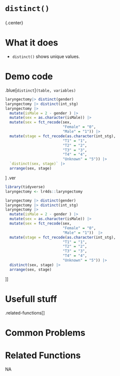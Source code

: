 # [`distinct()`]{.blue} 
 
 
### 
{.center} 
 
# What it does 

+ [`distinct()`]{.blue} shows unique values.
  
 
# Demo code 


.blue[`distinct`]`(table, variables)`
```r
laryngectomy|> distinct(gender)
laryngectomy |> distinct(int_stg)
laryngectomy |> 
  mutate(isMale = 2 - gender ) |> 
  mutate(sex = as.character(isMale)) |> 
  mutate(sex = fct_recode(sex,
                          "Female" = "0",
                          "Male" = "1")) |> 
  mutate(stage = fct_recode(as.character(int_stg),
                          "T1" = "1",
                          "T2" = "2",
                          "T3" = "3",
                          "T4" = "4",
                          "Unknown" = "5")) |> 
  `distinct(sex, stage)` |> 
  arrange(sex, stage)
```
]
.ver
```r
library(tidyverse)
laryngectomy <- lr4ds::laryngectomy
```
```r
laryngectomy |> distinct(gender)
laryngectomy |> distinct(int_stg)
laryngectomy |> 
  mutate(isMale = 2 - gender ) |> 
  mutate(sex = as.character(isMale)) |> 
  mutate(sex = fct_recode(sex,
                          "Female" = "0",
                          "Male" = "1"))  |> 
  mutate(stage = fct_recode(as.character(int_stg),
                          "T1" = "1",
                          "T2" = "2",
                          "T3" = "3",
                          "T4" = "4",
                          "Unknown" = "5")) |> 
  distinct(sex, stage) |> 
  arrange(sex, stage)
```
]]
  
 
# Usefull stuff 

.related-functions[]
  
 
# Common Problems 

  
 
# Related Functions 
NA  
